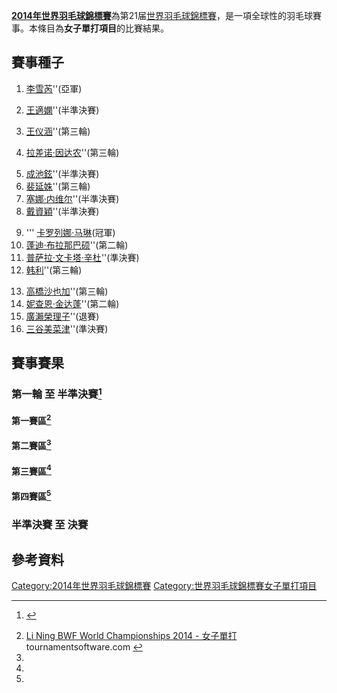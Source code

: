 {{noteTA|G1=Badminton}}
{{2014年世界羽毛球錦標賽}}
'''[[2014年世界羽毛球錦標賽|2014年世界羽毛球錦標賽]]'''為第21届[[世界羽毛球錦標賽|世界羽毛球錦標賽]]，是一項全球性的羽毛球賽事。本條目為'''女子單打項目'''的比賽結果。

==賽事種子==
{{col-begin}}
{{col-4}}
#{{flagicon|CHN}} [[李雪芮|李雪芮]]''(亞軍)
#{{flagicon|CHN}} [[王適嫻|王適嫻]]''(半準決賽)
#{{flagicon|CHN}} [[王仪涵|王仪涵]]''(第三輪)
#{{flagicon|THA}} [[拉差诺·因达农|拉差诺·因达农]]''(第三輪)
{{col-4}}
<ol start="5">
<li> {{flagicon|KOR}} [[成池鉉|成池鉉]]''(半準決賽)
<li> {{flagicon|KOR}} [[裴延姝|裴延姝]]''(第三輪)
<li> {{flagicon|IND}} [[塞娜·内维尔|塞娜·内维尔]]''(半準決賽)
<li> {{flagicon|TPE}} [[戴資穎|戴資穎]]''(半準決賽)
</ol>
{{col-4}}
<ol start="9">
<li> '''{{flagicon|ESP}} [[卡罗列娜·马琳|卡罗列娜·马琳]](冠軍)
<li> {{flagicon|THA}} [[蓬迪·布拉那巴硕|蓬迪·布拉那巴硕]]''(第二輪)
<li> {{flagicon|IND}} [[普萨拉·文卡塔·辛杜|普萨拉·文卡塔·辛杜]]''(準決賽)
<li> {{flagicon|CHN}} [[韩利|韩利]]''(第三輪)
</ol>
{{col-4}}
<ol start="13">
<li> {{flagicon|JPN}} [[高橋沙也加|高橋沙也加]]''(第三輪)
<li> {{flagicon|THA}} [[妮查恩·金达蓬|妮查恩·金达蓬]]''(第二輪)
<li> {{flagicon|JPN}} [[廣瀨榮理子|廣瀨榮理子]]''(退賽)
<li> {{flagicon|JPN}} [[三谷美菜津|三谷美菜津]]''(準決賽)
</ol>
{{col-end}}

==賽事賽果==
===第一輪 至 半準決賽<ref>{{cite web|title=DRAW : Updated Monday, 11th August 2014|url=http://www.bwfbadminton.org/file.aspx?id=583880&dl=1|publisher=BWF|accessdate=2014-08-11|archive-date=2014-08-12|archive-url=https://web.archive.org/web/20140812211608/http://www.bwfbadminton.org/file.aspx?id=583880&dl=1|dead-url=no}} {{en}}</ref>===
====第一賽區<ref name="WS">[http://bwf.tournamentsoftware.com/sport/draw.aspx?id=09C98312-A11A-4F8B-9CF9-0926A1777ADA&draw=2 Li Ning BWF World Championships 2014 - 女子單打] {{Wayback|url=http://bwf.tournamentsoftware.com/sport/draw.aspx?id=09C98312-A11A-4F8B-9CF9-0926A1777ADA&draw=2 |date=20210716093241 }} tournamentsoftware.com {{en}}</ref>====
{{16TeamBracket-Compact-Tennis3
| RD1=第一轮（48強）<br/>8月25日
| RD2=第二轮（32強）<br/>8月26日
| RD3=第三轮（16強）<br/>8月28日
| RD4=半準決賽（8強）<br/>8月29日
| team-width=170
| score-width=20

| RD1-seed01=1
| RD1-team01='''{{flagicon|CHN}} [[李雪芮|李雪芮]]
| RD1-score01-1=
| RD1-score01-2=
| RD1-score01-3=
| RD1-seed02=
| RD1-team02=輪空
| RD1-score02-1=
| RD1-score02-2=
| RD1-score02-3=

| RD1-seed03=
| RD1-team03='''{{nowrap|{{flagicon|CZE}} [[克里斯蒂娜·加文霍尔特|克里斯蒂娜·加文霍尔特]]}}
| RD1-score03-1='''22
| RD1-score03-2=21
| RD1-score03-3='''21
| RD1-seed04=
| RD1-team04={{flagicon|USA}} [[杰米·苏班迪|杰米·苏班迪]]
| RD1-score04-1=20
| RD1-score04-2='''23
| RD1-score04-3=16

| RD1-seed05=12
| RD1-team05='''{{flagicon|CHN}} [[韩利|韩利]]
| RD1-score05-1=
| RD1-score05-2=
| RD1-score05-3=
| RD1-seed06=
| RD1-team06=輪空
| RD1-score06-1=
| RD1-score06-2=
| RD1-score06-3=

| RD1-seed07=
| RD1-team07='''{{flagicon|TPE}} [[白驍馬|白驍馬]]
| RD1-score07-1='''21
| RD1-score07-2='''21
| RD1-score07-3=
| RD1-seed08=
| RD1-team08={{flagicon|BRA}} [[法比安娜·席尔瓦|法比安娜·席尔瓦]]
| RD1-score08-1=14
| RD1-score08-2=14
| RD1-score08-3=

| RD1-seed09=7
| RD1-team09='''{{flagicon|IND}} [[塞娜·内维尔|塞娜·内维尔]]
| RD1-score09-1=
| RD1-score09-2=
| RD1-score09-3=
| RD1-seed10=
| RD1-team10=輪空
| RD1-score10-1=
| RD1-score10-2=
| RD1-score10-3=

| RD1-seed11=
| RD1-team11={{flagicon|NZL}} [[安娜·兰金|安娜·兰金]]
| RD1-score11-1=12
| RD1-score11-2=14
| RD1-score11-3=
| RD1-seed12=
| RD1-team12='''{{flagicon|RUS}} [[娜塔莉亚·佩米诺娃|娜塔莉亚·佩米诺娃]]
| RD1-score12-1='''21
| RD1-score12-2='''21
| RD1-score12-3=

| RD1-seed13=13
| RD1-team13='''{{flagicon|JPN}} [[高橋沙也加|高橋沙也加]]
| RD1-score13-1=
| RD1-score13-2=
| RD1-score13-3=
| RD1-seed14=
| RD1-team14=輪空
| RD1-score14-1=
| RD1-score14-2=
| RD1-score14-3=

| RD1-seed15=
| RD1-team15={{flagicon|UKR}} [[玛丽亚·乌利蒂娜|玛丽亚·乌利蒂娜]]
| RD1-score15-1=21
| RD1-score15-2=20
| RD1-score15-3=
| RD1-seed16=
| RD1-team16='''{{flagicon|BUL}} [[佩蒂娅·内德尔奇娃|佩蒂娅·内德尔奇娃]]
| RD1-score16-1='''23
| RD1-score16-2='''22
| RD1-score16-3=

| RD2-seed01=1
| RD2-team01='''{{flagicon|CHN}} [[李雪芮|李雪芮]]
| RD2-score01-1='''21
| RD2-score01-2='''21
| RD2-score01-3=
| RD2-seed02=
| RD2-team02={{nowrap|{{flagicon|CZE}} [[克里斯蒂娜·加文霍尔特|K·加文霍尔特]]}}
| RD2-score02-1=13
| RD2-score02-2=17
| RD2-score02-3=

| RD2-seed03=12
| RD2-team03='''{{flagicon|CHN}} [[韩利|韩利]]
| RD2-score03-1='''21
| RD2-score03-2='''21
| RD2-score03-3=
| RD2-seed04=
| RD2-team04={{flagicon|TPE}} [[白驍馬|白驍馬]]
| RD2-score04-1=14
| RD2-score04-2=15
| RD2-score04-3=

| RD2-seed05=7
| RD2-team05='''{{flagicon|IND}} [[塞娜·内维尔|S·内维尔]]
| RD2-score05-1='''21
| RD2-score05-2='''21
| RD2-score05-3=
| RD2-seed06=
| RD2-team06={{flagicon|RUS}} [[娜塔莉亚·佩米诺娃|N·佩米诺娃]]
| RD2-score06-1=11
| RD2-score06-2=9
| RD2-score06-3=

| RD2-seed07=13
| RD2-team07='''{{flagicon|JPN}} [[高橋沙也加|高橋沙也加]]
| RD2-score07-1='''21
| RD2-score07-2='''21
| RD2-score07-3=
| RD2-seed08=
| RD2-team08={{flagicon|BUL}} [[佩蒂娅·内德尔奇娃|P·内德尔奇娃]]
| RD2-score08-1=12
| RD2-score08-2=7
| RD2-score08-3=

| RD3-seed01=1
| RD3-team01='''{{flagicon|CHN}} [[李雪芮|李雪芮]]
| RD3-score01-1='''21
| RD3-score01-2='''21
| RD3-score01-3=
| RD3-seed02=12
| RD3-team02={{flagicon|CHN}} [[韩利|韩利]]
| RD3-score02-1=9
| RD3-score02-2=17
| RD3-score02-3=

| RD3-seed03=7
| RD3-team03='''{{flagicon|IND}} [[塞娜·内维尔|S·内维尔]]
| RD3-score03-1=14
| RD3-score03-2='''21
| RD3-score03-3='''21
| RD3-seed04=13
| RD3-team04={{nowrap|{{flagicon|JPN}} [[高橋沙也加|高橋沙也加]]}}
| RD3-score04-1='''21
| RD3-score04-2=18
| RD3-score04-3=12

| RD4-seed01=1
| RD4-team01='''{{flagicon|CHN}} [[李雪芮|李雪芮]]
| RD4-score01-1='''21
| RD4-score01-2='''21
| RD4-score01-3=
| RD4-seed02=7
| RD4-team02={{nowrap|{{flagicon|IND}} [[塞娜·内维尔|S·内维尔]]}}
| RD4-score02-1=15
| RD4-score02-2=15
| RD4-score02-3=
}}

====第二賽區<ref name="WS"/>====
{{16TeamBracket-Compact-Tennis3
| RD1=第一轮（48強）<br/>8月25日
| RD2=第二轮（32強）<br/>8月26日
| RD3=第三轮（16強）<br/>8月28日
| RD4=半準決賽（8強）<br/>8月29日
| team-width=170
| score-width=20

| RD1-seed01=4
| RD1-team01='''{{flagicon|THA}} [[拉差诺·因达农|拉差诺·因达农]]
| RD1-score01-1=
| RD1-score01-2=
| RD1-score01-3=
| RD1-seed02=
| RD1-team02=輪空
| RD1-score02-1=
| RD1-score02-2=
| RD1-score02-3=

| RD1-seed03=
| RD1-team03={{nowrap|{{flagicon|THA}} [[布桑兰·恩布鲁庞|布桑兰·恩布鲁庞]] (退賽)}}
| RD1-score03-1=
| RD1-score03-2=
| RD1-score03-3=
| RD1-seed04=
| RD1-team04='''{{flagicon|ESP}} [[比阿特丽斯·科拉莱斯|比阿特丽斯·科拉莱斯]]
| RD1-score04-1=
| RD1-score04-2=
| RD1-score04-3=

| RD1-seed05=16
| RD1-team05='''{{flagicon|JPN}} [[三谷美菜津|三谷美菜津]]
| RD1-score05-1=
| RD1-score05-2=
| RD1-score05-3=
| RD1-seed06=
| RD1-team06=輪空
| RD1-score06-1=
| RD1-score06-2=
| RD1-score06-3=

| RD1-seed07=
| RD1-team07={{flagicon|NGR}} [[格雷斯·加布里埃尔|格雷斯·加布里埃尔]]
| RD1-score07-1=18
| RD1-score07-2=11
| RD1-score07-3=
| RD1-seed08=
| RD1-team08='''{{flagicon|DEN}} [[萊恩·杰克斯菲德|萊恩·杰克斯菲德]]
| RD1-score08-1='''21
| RD1-score08-2='''21
| RD1-score08-3=

| RD1-seed09=5
| RD1-team09='''{{flagicon|KOR}} [[成池鉉|成池鉉]]
| RD1-score09-1=
| RD1-score09-2=
| RD1-score09-3=
| RD1-seed10=
| RD1-team10=輪空
| RD1-score10-1=
| RD1-score10-2=
| RD1-score10-3=

| RD1-seed11=
| RD1-team11='''{{flagicon|ENG}} [[莎拉·沃克|莎拉·沃克]]
| RD1-score11-1='''21
| RD1-score11-2=19
| RD1-score11-3='''21
| RD1-seed12=
| RD1-team12={{flagicon|MAS}} [[莎娜达莎·莎妮鲁|莎娜达莎·莎妮鲁]]
| RD1-score12-1=18
| RD1-score12-2='''21
| RD1-score12-3=12

| RD1-seed13=14
| RD1-team13='''{{flagicon|THA}} [[妮查恩·金达蓬|妮查恩·金达蓬]]
| RD1-score13-1=
| RD1-score13-2=
| RD1-score13-3=
| RD1-seed14=
| RD1-team14=輪空
| RD1-score14-1=
| RD1-score14-2=
| RD1-score14-3=

| RD1-seed15=
| RD1-team15={{flagicon|FRA}} [[萨申纳·维尼斯·瓦汉|萨申纳·维尼斯·瓦汉]]
| RD1-score15-1=18
| RD1-score15-2=21
| RD1-score15-3=
| RD1-seed16=
| RD1-team16='''{{flagicon|INA}} [[琳达·韦尼·法内特里|琳达·韦尼·法内特里]]
| RD1-score16-1='''21
| RD1-score16-2='''23
| RD1-score16-3=

| RD2-seed01=4
| RD2-team01='''{{flagicon|THA}} [[拉差诺·因达农|R·因达农]]
| RD2-score01-1='''21
| RD2-score01-2='''21
| RD2-score01-3=
| RD2-seed02=
| RD2-team02={{flagicon|ESP}} [[比阿特丽斯·科拉莱斯|B·科拉莱斯]]
| RD2-score02-1=18
| RD2-score02-2=10
| RD2-score02-3=

| RD2-seed03=16
| RD2-team03='''{{flagicon|JPN}} [[三谷美菜津|三谷美菜津]]
| RD2-score03-1='''21
| RD2-score03-2='''21
| RD2-score03-3=
| RD2-seed04=
| RD2-team04={{nowrap|{{flagicon|DEN}} [[萊恩·杰克斯菲德|L·杰克斯菲德]]}}
| RD2-score04-1=11
| RD2-score04-2=10
| RD2-score04-3=

| RD2-seed05=5
| RD2-team05='''{{flagicon|KOR}} [[成池鉉|成池鉉]]
| RD2-score05-1=
| RD2-score05-2=
| RD2-score05-3=
| RD2-seed06=
| RD2-team06={{flagicon|ENG}} [[莎拉·沃克|S·沃克]] (棄權)
| RD2-score06-1=
| RD2-score06-2=
| RD2-score06-3=

| RD2-seed07=14
| RD2-team07={{flagicon|THA}} [[妮查恩·金达蓬|N·金达蓬]]
| RD2-score07-1='''21
| RD2-score07-2=13
| RD2-score07-3=9
| RD2-seed08=
| RD2-team08='''{{nowrap|{{flagicon|INA}} [[琳达·韦尼·法内特里|L·W·法内特里]]}}
| RD2-score08-1=15
| RD2-score08-2='''21
| RD2-score08-3='''21

| RD3-seed01=4
| RD3-team01={{flagicon|THA}} [[拉差诺·因达农|R·因达农]]
| RD3-score01-1='''21
| RD3-score01-2=12
| RD3-score01-3=18
| RD3-seed02=16
| RD3-team02='''{{flagicon|JPN}} [[三谷美菜津|三谷美菜津]]
| RD3-score02-1=8
| RD3-score02-2='''21
| RD3-score02-3='''21

| RD3-seed03=5
| RD3-team03='''{{flagicon|KOR}} [[成池鉉|成池鉉]]
| RD3-score03-1='''21
| RD3-score03-2='''21
| RD3-score03-3=
| RD3-seed04=
| RD3-team04={{nowrap|{{flagicon|INA}} [[琳达·韦尼·法内特里|L·W·法内特里]]}}
| RD3-score04-1=10
| RD3-score04-2=16
| RD3-score04-3=

| RD4-seed01=16
| RD4-team01='''{{nowrap|{{flagicon|JPN}} [[三谷美菜津|三谷美菜津]]}}
| RD4-score01-1=9
| RD4-score01-2='''21
| RD4-score01-3='''22
| RD4-seed02=5
| RD4-team02={{flagicon|KOR}} [[成池鉉|成池鉉]]
| RD4-score02-1='''21
| RD4-score02-2=18
| RD4-score02-3=20
}}

====第三賽區<ref name="WS"/>====
{{16TeamBracket-Compact-Tennis3
| RD1=第一轮（48強）<br/>8月25日
| RD2=第二轮（32強）<br/>8月27日
| RD3=第三轮（16強）<br/>8月28日
| RD4=半準決賽（8強）<br/>8月29日
| team-width=170
| score-width=20

| RD1-seed01=
| RD1-team01='''{{flagicon|CAN}} [[李文珊_(羽毛球運動員)|李文珊]]
| RD1-score01-1='''28
| RD1-score01-2='''21
| RD1-score01-3=
| RD1-seed02=
| RD1-team02={{flagicon|ENG}} [[方丹·米卡·查普曼|方丹·米卡·查普曼]]
| RD1-score02-1=26
| RD1-score02-2=17
| RD1-score02-3=

| RD1-seed03=
| RD1-team03=輪空
| RD1-score03-1=
| RD1-score03-2=
| RD1-score03-3=
| RD1-seed04=10
| RD1-team04='''{{flagicon|THA}} [[蓬迪·布拉那巴硕|蓬迪·布拉那巴硕]]
| RD1-score04-1=
| RD1-score04-2=
| RD1-score04-3=

| RD1-seed05=
| RD1-team05={{flagicon|SUI}} [[萨布丽娜·贾奎特|萨布丽娜·贾奎特]]
| RD1-score05-1=18
| RD1-score05-2=14
| RD1-score05-3=
| RD1-seed06=
| RD1-team06='''{{nowrap|{{flagicon|INA}} [[贝拉特里克斯·玛努布蒂|贝拉特里克斯·玛努布蒂]]}}
| RD1-score06-1='''21
| RD1-score06-2='''21
| RD1-score06-3=

| RD1-seed07=
| RD1-team07=輪空
| RD1-score07-1=
| RD1-score07-2=
| RD1-score07-3=
| RD1-seed08=8
| RD1-team08='''{{flagicon|TPE}} [[戴資穎|戴資穎]]
| RD1-score08-1=
| RD1-score08-2=
| RD1-score08-3=

| RD1-seed09=
| RD1-team09={{flagicon|NZL}} [[陳潔英|陳潔英]]
| RD1-score09-1=14
| RD1-score09-2=19
| RD1-score09-3=
| RD1-seed10=
| RD1-team10='''{{flagicon|MAS}} [[郑清亿|郑清亿]]
| RD1-score10-1='''21
| RD1-score10-2='''21
| RD1-score10-3=

| RD1-seed11=
| RD1-team11=輪空
| RD1-score11-1=
| RD1-score11-2=
| RD1-score11-3=
| RD1-seed12=9
| RD1-team12='''{{flagicon|ESP}} [[卡罗列娜·马琳|卡罗列娜·马琳]]
| RD1-score12-1=
| RD1-score12-2=
| RD1-score12-3=

| RD1-seed13=
| RD1-team13={{flagicon|SIN}} [[陈嘉园|陈嘉园]]
| RD1-score13-1=13
| RD1-score13-2='''21
| RD1-score13-3=16
| RD1-seed14=
| RD1-team14='''{{flagicon|DEN}} [[安娜·蒂亚·马德森|安娜·蒂亚·马德森]]
| RD1-score14-1='''21
| RD1-score14-2=15
| RD1-score14-3='''21

| RD1-seed15=
| RD1-team15=輪空
| RD1-score15-1=
| RD1-score15-2=
| RD1-score15-3=
| RD1-seed16=3
| RD1-team16='''{{flagicon|CHN}} [[王仪涵|王仪涵]]
| RD1-score16-1=
| RD1-score16-2=
| RD1-score16-3=

| RD2-seed01=
| RD2-team01='''{{flagicon|CAN}} [[李文珊_(羽毛球運動員)|李文珊]]
| RD2-score01-1=20
| RD2-score01-2='''21
| RD2-score01-3='''21
| RD2-seed02=10
| RD2-team02={{nowrap|{{flagicon|THA}} [[蓬迪·布拉那巴硕|P·布拉那巴硕]]}}
| RD2-score02-1='''22
| RD2-score02-2=18
| RD2-score02-3=11

| RD2-seed03=
| RD2-team03={{flagicon|INA}} [[贝拉特里克斯·玛努布蒂|B·玛努布蒂]]
| RD2-score03-1=12
| RD2-score03-2=14
| RD2-score03-3=
| RD2-seed04=8
| RD2-team04='''{{flagicon|TPE}} [[戴資穎|戴資穎]]
| RD2-score04-1='''21
| RD2-score04-2='''21
| RD2-score04-3=

| RD2-seed05=
| RD2-team05={{flagicon|MAS}} [[郑清亿|郑清亿]]
| RD2-score05-1=18
| RD2-score05-2='''21
| RD2-score05-3=10
| RD2-seed06=9
| RD2-team06='''{{flagicon|ESP}} [[卡罗列娜·马琳|C·马琳]]
| RD2-score06-1='''21
| RD2-score06-2=16
| RD2-score06-3='''21

| RD2-seed07=
| RD2-team07={{flagicon|DEN}} [[安娜·蒂亚·马德森|A·T·马德森]]
| RD2-score07-1=13
| RD2-score07-2=13
| RD2-score07-3=
| RD2-seed08=3
| RD2-team08='''{{flagicon|CHN}} [[王仪涵|王仪涵]]
| RD2-score08-1='''21
| RD2-score08-2='''21
| RD2-score08-3=

| RD3-seed01=
| RD3-team01={{flagicon|CAN}} [[李文珊_(羽毛球運動員)|李文珊]]
| RD3-score01-1=16
| RD3-score01-2=11
| RD3-score01-3=
| RD3-seed02=8
| RD3-team02='''{{flagicon|TPE}} [[戴資穎|戴資穎]]
| RD3-score02-1='''21
| RD3-score02-2='''21
| RD3-score02-3=

| RD3-seed03=9
| RD3-team03='''{{nowrap|{{flagicon|ESP}} [[卡罗列娜·马琳|C·马琳]]}}
| RD3-score03-1='''21
| RD3-score03-2='''21
| RD3-score03-3=
| RD3-seed04=3
| RD3-team04={{flagicon|CHN}} [[王仪涵|王仪涵]]
| RD3-score04-1=9
| RD3-score04-2=12
| RD3-score04-3=

| RD4-seed01=8
| RD4-team01={{flagicon|TPE}} [[戴資穎|戴資穎]]
| RD4-score01-1='''21
| RD4-score01-2=19
| RD4-score01-3=11
| RD4-seed02=9
| RD4-team02='''{{nowrap|{{flagicon|ESP}} [[卡罗列娜·马琳|C·马琳]]}}
| RD4-score02-1=19
| RD4-score02-2='''21
| RD4-score02-3='''21
}}

====第四賽區<ref name="WS"/>====
{{16TeamBracket-Compact-Tennis3
| RD1=第一轮（48強）<br/>8月25日
| RD2=第二轮（32強）<br/>8月27日
| RD3=第三轮（16強）<br/>8月28日
| RD4=半準決賽（8強）<br/>8月29日
| team-width=170
| score-width=20

| RD1-seed01=
| RD1-team01={{flagicon|BUL}} [[琳达·塞奇妮|琳达·塞奇妮]]
| RD1-score01-1=13
| RD1-score01-2=12
| RD1-score01-3=
| RD1-seed02=
| RD1-team02='''{{flagicon|RUS}} [[奥尔佳·戈洛瓦诺娃|奥尔佳·戈洛瓦诺娃]]
| RD1-score02-1='''21
| RD1-score02-2='''21
| RD1-score02-3=

| RD1-seed03=
| RD1-team03=輪空
| RD1-score03-1=
| RD1-score03-2=
| RD1-score03-3=
| RD1-seed04=11
| RD1-team04='''{{nowrap|{{flagicon|IND}} [[普萨拉·文卡塔·辛杜|普萨拉·文卡塔·辛杜]]}}
| RD1-score04-1=
| RD1-score04-2=
| RD1-score04-3=

| RD1-seed05=
| RD1-team05='''{{flagicon|GER}} [[卡琳·施纳泽|卡琳·施纳泽]]
| RD1-score05-1='''21
| RD1-score05-2='''21
| RD1-score05-3=
| RD1-seed06=
| RD1-team06={{flagicon|SCO}} [[克里斯蒂·吉尔莫|克里斯蒂·吉尔莫]]
| RD1-score06-1=15
| RD1-score06-2=15
| RD1-score06-3=

| RD1-seed07=
| RD1-team07=輪空
| RD1-score07-1=
| RD1-score07-2=
| RD1-score07-3=
| RD1-seed08=6
| RD1-team08='''{{flagicon|KOR}} [[裴延姝|裴延姝]]
| RD1-score08-1=
| RD1-score08-2=
| RD1-score08-3=

| RD1-seed09=
| RD1-team09='''{{flagicon|VIE}} [[武氏妆|武氏妆]]
| RD1-score09-1='''21
| RD1-score09-2='''21
| RD1-score09-3=
| RD1-seed10=
| RD1-team10={{flagicon|BRA}} [[洛海尼·维森特|洛海尼·维森特]]
| RD1-score10-1=9
| RD1-score10-2=12
| RD1-score10-3=

| RD1-seed11=
| RD1-team11=輪空
| RD1-score11-1=
| RD1-score11-2=
| RD1-score11-3=
| RD1-seed12=15
| RD1-team12={{flagicon|JPN}} [[廣瀨榮理子|廣瀨榮理子]] (退賽)
| RD1-score12-1=
| RD1-score12-2=
| RD1-score12-3=

| RD1-seed13=
| RD1-team13='''{{flagicon|HKG}} [[葉姵延|葉姵延]]
| RD1-score13-1='''21
| RD1-score13-2='''21
| RD1-score13-3=
| RD1-seed14=
| RD1-team14={{flagicon|IRE}} [[克洛伊·马吉|克洛伊·马吉]]
| RD1-score14-1=15
| RD1-score14-2=15
| RD1-score14-3=

| RD1-seed15=
| RD1-team15=輪空
| RD1-score15-1=
| RD1-score15-2=
| RD1-score15-3=
| RD1-seed16=2
| RD1-team16='''{{flagicon|CHN}} [[王適嫻|王適嫻]]
| RD1-score16-1=
| RD1-score16-2=
| RD1-score16-3=

| RD2-seed01=
| RD2-team01={{nowrap|{{flagicon|RUS}} [[奥尔佳·戈洛瓦诺娃|O·戈洛瓦诺娃]]}}
| RD2-score01-1=12
| RD2-score01-2=17
| RD2-score01-3=
| RD2-seed02=11
| RD2-team02='''{{flagicon|IND}} [[普萨拉·文卡塔·辛杜|P·V·辛杜]]
| RD2-score02-1='''21
| RD2-score02-2='''21
| RD2-score02-3=

| RD2-seed03=
| RD2-team03={{flagicon|GER}} [[卡琳·施纳泽|K·施纳泽]]
| RD2-score03-1=18
| RD2-score03-2=14
| RD2-score03-3=
| RD2-seed04=6
| RD2-team04='''{{flagicon|KOR}} [[裴延姝|裴延姝]]
| RD2-score04-1='''21
| RD2-score04-2='''21
| RD2-score04-3=

| RD2-seed05=
| RD2-team05='''{{flagicon|VIE}} [[武氏妆|武氏妆]]
| RD2-score05-1=
| RD2-score05-2=
| RD2-score05-3=
| RD2-seed06=
| RD2-team06=輪空
| RD2-score06-1=
| RD2-score06-2=
| RD2-score06-3=

| RD2-seed07=
| RD2-team07={{flagicon|HKG}} [[葉姵延|葉姵延]]
| RD2-score07-1=15
| RD2-score07-2=18
| RD2-score07-3=
| RD2-seed08=2
| RD2-team08='''{{flagicon|CHN}} [[王適嫻|王適嫻]]
| RD2-score08-1='''21
| RD2-score08-2='''21
| RD2-score08-3=

| RD3-seed01=11
| RD3-team01='''{{nowrap|{{flagicon|IND}} [[普萨拉·文卡塔·辛杜|P·V·辛杜]]}}
| RD3-score01-1=19
| RD3-score01-2='''22
| RD3-score01-3='''25
| RD3-seed02=6
| RD3-team02={{flagicon|KOR}} [[裴延姝|裴延姝]]
| RD3-score02-1='''21
| RD3-score02-2=20
| RD3-score02-3=23

| RD3-seed03=
| RD3-team03={{flagicon|VIE}} [[武氏妆|武氏妆]]
| RD3-score03-1=12
| RD3-score03-2=7
| RD3-score03-3=
| RD3-seed04=2
| RD3-team04='''{{flagicon|CHN}} [[王適嫻|王適嫻]]
| RD3-score04-1='''21
| RD3-score04-2='''21
| RD3-score04-3=

| RD4-seed01=11
| RD4-team01='''{{nowrap|{{flagicon|IND}} [[普萨拉·文卡塔·辛杜|P·V·辛杜]]}}
| RD4-score01-1=19
| RD4-score01-2='''21
| RD4-score01-3='''21
| RD4-seed02=2
| RD4-team02={{flagicon|CHN}} [[王適嫻|王適嫻]]
| RD4-score02-1='''21
| RD4-score02-2=19
| RD4-score02-3=15
}}

===半準決賽 至 決賽===
{{8TeamBracket-Tennis3
| RD1=半準決賽<br/>8月29日
| RD2=準決賽<br/>8月30日
| RD3=決賽<br/>8月31日
| team-width=200
| score-width=20

| RD1-seed1=1
| RD1-team1='''{{flagicon|CHN}} [[李雪芮|李雪芮]]
| RD1-score1-1='''21
| RD1-score1-2='''21
| RD1-score1-3=
| RD1-seed2=7
| RD1-team2={{nowrap|{{flagicon|IND}} [[塞娜·内维尔|塞娜·内维尔]]}}
| RD1-score2-1=15
| RD1-score2-2=15
| RD1-score2-3=

| RD1-seed3=16
| RD1-team3='''{{flagicon|JPN}} [[三谷美菜津|三谷美菜津]]
| RD1-score3-1=9
| RD1-score3-2='''21
| RD1-score3-3='''22
| RD1-seed4=5
| RD1-team4={{flagicon|KOR}} [[成池鉉|成池鉉]]
| RD1-score4-1='''21
| RD1-score4-2=18
| RD1-score4-3=20

| RD1-seed5=8
| RD1-team5={{flagicon|TPE}} [[戴資穎|戴資穎]]
| RD1-score5-1='''21
| RD1-score5-2=19
| RD1-score5-3=11
| RD1-seed6=9
| RD1-team6='''{{flagicon|ESP}} [[卡罗列娜·马琳|卡罗列娜·马琳]]
| RD1-score6-1=19
| RD1-score6-2='''21
| RD1-score6-3='''21

| RD1-seed7=11
| RD1-team7='''{{nowrap|{{flagdeco|IND}} [[普萨拉·文卡塔·辛杜|普萨拉·文卡塔·辛杜]]}}
| RD1-score7-1=19
| RD1-score7-2='''21
| RD1-score7-3='''21
| RD1-seed8=2
| RD1-team8={{flagicon|CHN}} [[王適嫻|王適嫻]]
| RD1-score8-1='''21
| RD1-score8-2=19
| RD1-score8-3=15

| RD2-seed1=1
| RD2-team1='''{{flagicon|CHN}} [[李雪芮|李雪芮]]
| RD2-score1-1='''21
| RD2-score1-2='''21
| RD2-score1-3=
| RD2-seed2=16
| RD2-team2={{flagicon|JPN}} [[三谷美菜津|三谷美菜津]]
| RD2-score2-1=8
| RD2-score2-2=14
| RD2-score2-3=

| RD2-seed3=9
| RD2-team3='''{{flagicon|ESP}} [[卡罗列娜·马琳|卡罗列娜·马琳]]
| RD2-score3-1='''21
| RD2-score3-2='''21
| RD2-score3-3=
| RD2-seed4=11
| RD2-team4={{nowrap|{{flagdeco|IND}} [[普萨拉·文卡塔·辛杜|普萨拉·文卡塔·辛杜]]}}
| RD2-score4-1=17
| RD2-score4-2=15
| RD2-score4-3=

| RD3-seed1=1
| RD3-team1={{flagicon|CHN}} [[李雪芮|李雪芮]]
| RD3-score1-1='''21
| RD3-score1-2=17
| RD3-score1-3=18
| RD3-seed2=9
| RD3-team2='''{{nowrap|{{flagicon|ESP}} [[卡罗列娜·马琳|卡罗列娜·马琳]]}}
| RD3-score2-1=17
| RD3-score2-2='''21
| RD3-score2-3='''21
}}

== 參考資料 ==
{{Reflist}}

[[Category:2014年世界羽毛球錦標賽|Category:2014年世界羽毛球錦標賽]]
[[Category:世界羽毛球錦標賽女子單打項目|Category:世界羽毛球錦標賽女子單打項目]]